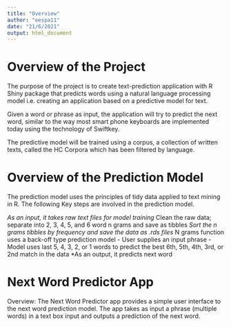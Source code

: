 ---
title: "Overview"
author: "eespa11"
date: "21/6/2021"
output: html_document
---

# Overview of the Project

The purpose of the project is to create text-prediction application with R Shiny package that predicts words using a natural language processing model i.e. creating an application based on a predictive model for text.

Given a word or phrase as input, the application will try to predict the next word, similar to the way most smart phone keyboards are implemented today using the technology of Swiftkey.

The predictive model will be trained using a corpus, a collection of written texts, called the HC Corpora which has been filtered by language.

# Overview of the Prediction Model

The prediction model uses the principles of tidy data applied to text mining in R. The following Key steps are involved in the prediction model.

*As an input, it takes raw text files for model training
*Clean the raw data; separate into 2, 3, 4, 5, and 6 word n grams and save as tibbles
*Sort the n grams tibbles by frequency and save the data as .rds files
*N grams function uses a back-off type prediction model - User supplies an input phrase - Model uses last 5, 4, 3, 2, or 1 words to predict the best 6th, 5th, 4th, 3rd, or 2nd match in the data
*As an output, it predicts next word

# Next Word Predictor App

Overview: The Next Word Predictor app provides a simple user interface to the next word prediction model. The app takes as input a phrase (multiple words) in a text box input and outputs a prediction of the next word.